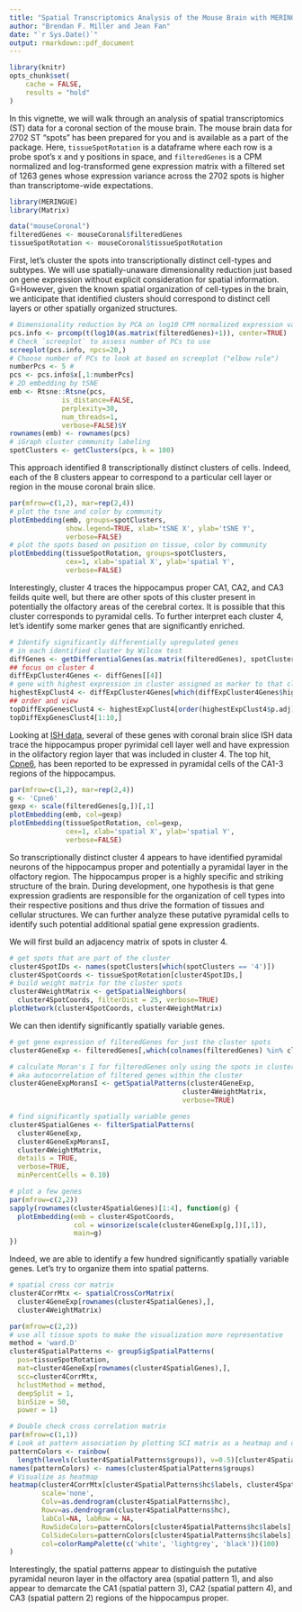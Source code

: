 ```yaml
---
title: "Spatial Transcriptomics Analysis of the Mouse Brain with MERINGUE"
author: "Brendan F. Miller and Jean Fan"
date: "`r Sys.Date()`"
output: rmarkdown::pdf_document
---
```



```r
library(knitr)
opts_chunk$set(
    cache = FALSE,
    results = "hold"
)
```

In this vignette, we will walk through an analysis of spatial transcriptomics (ST) data for a coronal section of the mouse brain. The mouse brain data for 2702 ST "spots" has been prepared for you and is available as a part of the package. Here, `tissueSpotRotation` is a dataframe where each row is a probe spot's x and y positions in space, and `filteredGenes` is a CPM normalized and log-transformed gene expression matrix with a filtered set of 1263 genes whose expression variance across the 2702 spots is higher than transcriptome-wide expectations. 

```r
library(MERINGUE)
library(Matrix)

data("mouseCoronal")
filteredGenes <- mouseCoronal$filteredGenes
tissueSpotRotation <- mouseCoronal$tissueSpotRotation
```

First, let's cluster the spots into transcriptionally distinct cell-types and subtypes. We will use spatially-unaware dimensionality reduction just based on gene expression without explicit consideration for spatial information. G=However, given the known spatial organization of cell-types in the brain, we anticipate that identified clusters should correspond to distinct cell layers or other spatially organized structures. 

```r
# Dimensionality reduction by PCA on log10 CPM normalized expression values
pcs.info <- prcomp(t(log10(as.matrix(filteredGenes)+1)), center=TRUE)
# Check `screeplot` to assess number of PCs to use
screeplot(pcs.info, npcs=20,)
# Choose number of PCs to look at based on screeplot ("elbow rule")
numberPcs <- 5 #
pcs <- pcs.info$x[,1:numberPcs]
# 2D embedding by tSNE
emb <- Rtsne::Rtsne(pcs,
             is_distance=FALSE,
             perplexity=30,
             num_threads=1,
             verbose=FALSE)$Y
rownames(emb) <- rownames(pcs)
# iGraph cluster community labeling
spotClusters <- getClusters(pcs, k = 100)
```

This approach identified 8 transcriptionally distinct clusters of cells. Indeed, each of the 8 clusters appear to correspond to a particular cell layer or region in the mouse coronal brain slice.

```r
par(mfrow=c(1,2), mar=rep(2,4))
# plot the tsne and color by community
plotEmbedding(emb, groups=spotClusters, 
              show.legend=TRUE, xlab='tSNE X', ylab='tSNE Y',
              verbose=FALSE)
# plot the spots based on position on tissue, color by community
plotEmbedding(tissueSpotRotation, groups=spotClusters, 
              cex=1, xlab='spatial X', ylab='spatial Y',
              verbose=FALSE)
```

Interestingly, cluster 4 traces the hippocampus proper CA1, CA2, and CA3 feilds quite well, but there are other spots of this cluster present in potentially the olfactory areas of the cerebral cortex. It is possible that this cluster corresponds to pyramidal cells. To further interpret each cluster 4, let's identify some marker genes that are significantly enriched.

```r
# Identify significantly differentially upregulated genes
# in each identified cluster by Wilcox test
diffGenes <- getDifferentialGenes(as.matrix(filteredGenes), spotClusters)
## focus on cluster 4
diffExpCluster4Genes <- diffGenes[[4]]
# gene with highest expression in cluster assigned as marker to that cluster
highestExpClust4 <- diffExpCluster4Genes[which(diffExpCluster4Genes$highest == TRUE),]
## order and view
topDiffExpGenesClust4 <- highestExpClust4[order(highestExpClust4$p.adj),]
topDiffExpGenesClust4[1:10,]

```

Looking at [ISH data](https://mouse.brain-map.org/experiment/ivt?id=71064082,72103854,73520989,73769322&popup=true
), several of these genes with coronal brain slice ISH data trace the hippocampus proper pyrimidal cell layer well and have expression in the olifactory region layer that was included in cluster 4. The top hit, [Cpne6](https://www.uniprot.org/uniprot/Q9Z140), has been reported to be expressed in pyramidal cells of the CA1-3 regions of the hippocampus.

```r
par(mfrow=c(1,2), mar=rep(2,4))
g <- 'Cpne6'
gexp <- scale(filteredGenes[g,])[,1]
plotEmbedding(emb, col=gexp)
plotEmbedding(tissueSpotRotation, col=gexp, 
              cex=1, xlab='spatial X', ylab='spatial Y',
              verbose=FALSE)
```

So transcriptionally distinct cluster 4 appears to have identified pyramidal neurons of the hippocampus proper and potentially a pyramidal layer in the olfactory region. The hippocampus proper is a highly specific and striking structure of the brain. During development, one hypothesis is that gene expression gradients are responsible for the organization of cell types into their respective positions and thus drive the formation of tissues and cellular structures. We can further analyze these putative pyramidal cells to identify such potential additional spatial gene expression gradients.

We will first build an adjacency matrix of spots in cluster 4.

```r
# get spots that are part of the cluster
cluster4SpotIDs <- names(spotClusters[which(spotClusters == '4')])
cluster4SpotCoords <- tissueSpotRotation[cluster4SpotIDs,]
# build weight matrix for the cluster spots
cluster4WeightMatrix <- getSpatialNeighbors(
  cluster4SpotCoords, filterDist = 25, verbose=TRUE)
plotNetwork(cluster4SpotCoords, cluster4WeightMatrix)
```

We can then identify significantly spatially variable genes.

```r
# get gene expression of filteredGenes for just the cluster spots
cluster4GeneExp <- filteredGenes[,which(colnames(filteredGenes) %in% cluster4SpotIDs)]

# calculate Moran's I for filteredGenes only using the spots in cluster
# aka autocorrelation of filtered genes within the cluster
cluster4GeneExpMoransI <- getSpatialPatterns(cluster4GeneExp,
                                           cluster4WeightMatrix,
                                           verbose=TRUE)

# find significantly spatially variable genes
cluster4SpatialGenes <- filterSpatialPatterns(
  cluster4GeneExp,
  cluster4GeneExpMoransI,
  cluster4WeightMatrix,
  details = TRUE,
  verbose=TRUE,
  minPercentCells = 0.10)

# plot a few genes
par(mfrow=c(2,2))
sapply(rownames(cluster4SpatialGenes)[1:4], function(g) {
  plotEmbedding(emb = cluster4SpotCoords,
                col = winsorize(scale(cluster4GeneExp[g,])[,1]),
                main=g)
})
```

Indeed, we are able to identify a few hundred significantly spatially variable genes. Let's try to organize them into spatial patterns. 

```r
# spatial cross cor matrix
cluster4CorrMtx <- spatialCrossCorMatrix(
  cluster4GeneExp[rownames(cluster4SpatialGenes),],
  cluster4WeightMatrix)

par(mfrow=c(2,2))
# use all tissue spots to make the visualization more representative
method = 'ward.D'
cluster4SpatialPatterns <- groupSigSpatialPatterns(
  pos=tissueSpotRotation,
  mat=cluster4GeneExp[rownames(cluster4SpatialGenes),],
  scc=cluster4CorrMtx,
  hclustMethod = method,
  deepSplit = 1,
  binSize = 50,
  power = 1)

# Double check cross correlation matrix
par(mfrow=c(1,1))
# Look at pattern association by plotting SCI matrix as a heatmap and dendrogram
patternColors <- rainbow(
  length(levels(cluster4SpatialPatterns$groups)), v=0.5)[cluster4SpatialPatterns$groups]
names(patternColors) <- names(cluster4SpatialPatterns$groups)
# Visualize as heatmap
heatmap(cluster4CorrMtx[cluster4SpatialPatterns$hc$labels, cluster4SpatialPatterns$hc$labels],
        scale='none', 
        Colv=as.dendrogram(cluster4SpatialPatterns$hc), 
        Rowv=as.dendrogram(cluster4SpatialPatterns$hc), 
        labCol=NA, labRow = NA,
        RowSideColors=patternColors[cluster4SpatialPatterns$hc$labels],
        ColSideColors=patternColors[cluster4SpatialPatterns$hc$labels],
        col=colorRampPalette(c('white', 'lightgrey', 'black'))(100)
)

```

Interestingly, the spatial patterns appear to distinguish the putative pyramidal neuron layer in the olfactory area (spatial pattern 1), and also appear to demarcate the CA1 (spatial pattern 3), CA2 (spatial pattern 4), and CA3 (spatial pattern 2) regions of the hippocampus proper. 